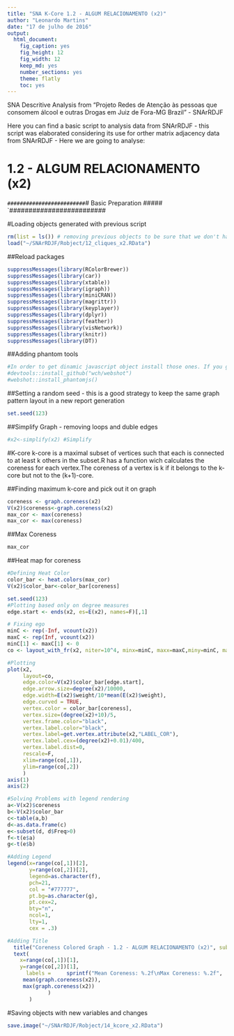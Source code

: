 ```yaml
---
title: "SNA K-Core 1.2 - ALGUM RELACIONAMENTO (x2)"
author: "Leonardo Martins"
date: "17 de julho de 2016"
output: 
  html_document: 
    fig_caption: yes
    fig_height: 12
    fig_width: 12
    keep_md: yes
    number_sections: yes
    theme: flatly
    toc: yes
---
```

SNA Descritive Analysis from "Projeto Redes de Atenção às pessoas que consomem álcool e outras Drogas em Juiz de Fora-MG   Brazil"  - SNArRDJF

Here you can find a basic script to analysis data from SNArRDJF - this script was elaborated considering its use for orther matrix adjacency data from SNArRDJF - Here we are going to analyse:

# 1.2 - ALGUM RELACIONAMENTO (x2)

`#########################
`# Basic Preparation #####
`#########################

#Loading objects generated with previous script 
```r
rm(list = ls()) # removing previous objects to be sure that we don't have objects conflicts name
load("~/SNArRDJF/Robject/12_cliques_x2.RData")
```
##Reload packages
```r
suppressMessages(library(RColorBrewer))
suppressMessages(library(car))
suppressMessages(library(xtable))
suppressMessages(library(igraph))
suppressMessages(library(miniCRAN))
suppressMessages(library(magrittr))
suppressMessages(library(keyplayer))
suppressMessages(library(dplyr))
suppressMessages(library(feather))
suppressMessages(library(visNetwork))
suppressMessages(library(knitr))
suppressMessages(library(DT))
```
##Adding phantom tools
```r
#In order to get dinamic javascript object install those ones. If you get problems installing go to Stackoverflow.com and type your error to discover what to do. In some cases the libraries need to be intalled in outside R libs.
#devtools::install_github("wch/webshot")
#webshot::install_phantomjs()
```
##Setting a random seed - this is a good strategy to keep the same graph pattern layout in a new report generation
```r
set.seed(123)
```

##Simplify Graph - removing loops and duble edges 
```r
#x2<-simplify(x2) #Simplify
```


#K-core
k-core is a maximal subset of vertices such that each is connected to at least k others in the subset.R has a function wich calculates the coreness for each vertex.The coreness of a vertex is k if it belongs to the k-core but not to the (k+1)-core.

##Finding maximum k-core and pick out it on graph
```r
coreness <- graph.coreness(x2)
V(x2)$coreness<-graph.coreness(x2)
max_cor <- max(coreness)
max_cor <- max(coreness)
```
##Max Coreness
```r
max_cor
```
##Heat map for coreness
```r
#Defining Heat Color
color_bar <- heat.colors(max_cor) 
V(x2)$color_bar<-color_bar[coreness]

set.seed(123)
#Plotting based only on degree measures 
edge.start <- ends(x2, es=E(x2), names=F)[,1]

# Fixing ego
minC <- rep(-Inf, vcount(x2))
maxC <- rep(Inf, vcount(x2))
minC[1] <- maxC[1] <- 0
co <- layout_with_fr(x2, niter=10^4, minx=minC, maxx=maxC,miny=minC, maxy=maxC, weights = E(x2)$weight)

#Plotting
plot(x2, 
     layout=co,
     edge.color=V(x2)$color_bar[edge.start],
     edge.arrow.size=degree(x2)/10000,
     edge.width=E(x2)$weight/10*mean(E(x2)$weight),
     edge.curved = TRUE,
     vertex.color = color_bar[coreness],
     vertex.size=(degree(x2)+10)/5,
     vertex.frame.color="black",
     vertex.label.color="black",
     vertex.label=get.vertex.attribute(x2,"LABEL_COR"),
     vertex.label.cex=(degree(x2)+0.01)/400,
     vertex.label.dist=0,
     rescale=F,
     xlim=range(co[,1]), 
     ylim=range(co[,2])
     )
axis(1)
axis(2)

#Solving Problems with legend rendering 
a<-V(x2)$coreness
b<-V(x2)$color_bar
c<-table(a,b)
d<-as.data.frame(c)
e<-subset(d, d$Freq>0)
f<-t(e$a)
g<-t(e$b)

#Adding Legend
legend(x=range(co[,1])[2], 
       y=range(co[,2])[2],
       legend=as.character(f),
       pch=21,
       col = "#777777", 
       pt.bg=as.character(g),
       pt.cex=2,
       bty="n", 
       ncol=1,
       lty=1,
       cex = .3)

#Adding Title
  title("Coreness Colored Graph - 1.2 - ALGUM RELACIONAMENTO (x2)", sub = "Source: from authors ", cex = .5)
  text( 
    x=range(co[,1])[1],
    y=range(co[,2])[1], 
      labels =     sprintf("Mean Coreness: %.2f\nMax Coreness: %.2f",
     mean(graph.coreness(x2)), 
     max(graph.coreness(x2))
             )
       )
```

#Saving objects with new variables and changes
```r
save.image("~/SNArRDJF/Robject/14_kcore_x2.RData") 
```
